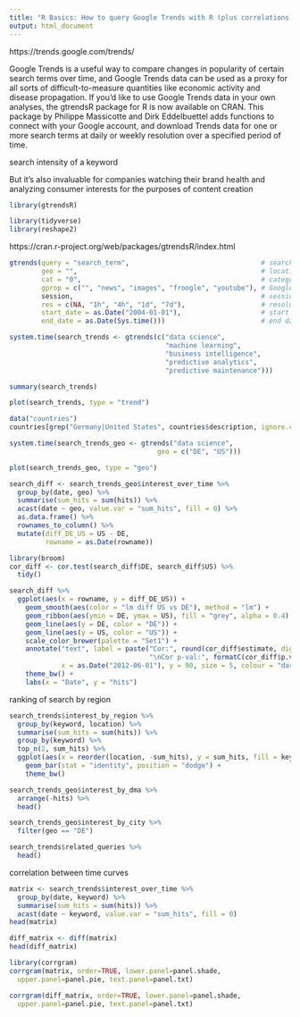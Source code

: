 ```yaml
---
title: "R Basics: How to query Google Trends with R (plus correlations between keywords)"
output: html_document
---
```


https://trends.google.com/trends/

Google Trends is a useful way to compare changes in popularity of certain search terms over time, and Google Trends data can be used as a proxy for all sorts of difficult-to-measure quantities like economic activity and disease propagation. If you'd like to use Google Trends data in your own analyses, the gtrendsR package for R is now available on CRAN. This package by Philippe Massicotte and Dirk Eddelbuettel adds functions to connect with your Google account, and download Trends data for one or more search terms at daily or weekly resolution over a specified period of time.

search intensity of a keyword

But it’s also invaluable for companies watching their brand health and analyzing consumer interests for the purposes of content creation 

```r
library(gtrendsR)

library(tidyverse)
library(reshape2)
```

https://cran.r-project.org/web/packages/gtrendsR/index.html

```r
gtrends(query = "search_term",                                 # search one or more keyword(s)
        geo = "",                                              # location; enter country_code from data("countries")
        cat = "0",                                             # category; enter id from data("categories")
        gprop = c("", "news", "images", "froogle", "youtube"), # Google product
        session,                                               # session
        res = c(NA, "1h", "4h", "1d", "7d"),                   # resolution
        start_date = as.Date("2004-01-01"),                    # start date
        end_date = as.Date(Sys.time()))                        # end date
```

```r
system.time(search_trends <- gtrends(c("data science", 
                                       "machine learning", 
                                       "business intelligence", 
                                       "predictive analytics", 
                                       "predictive maintenance")))
```

```r
summary(search_trends)
```

```r
plot(search_trends, type = "trend")
```

```r
data("countries")
countries[grep("Germany|United States", countries$description, ignore.case = TRUE), ]
```

```r
system.time(search_trends_geo <- gtrends("data science",
                                     geo = c("DE", "US")))
```

```r
plot(search_trends_geo, type = "geo")
```

```r
search_diff <- search_trends_geo$interest_over_time %>%
  group_by(date, geo) %>%
  summarise(sum_hits = sum(hits)) %>%
  acast(date ~ geo, value.var = "sum_hits", fill = 0) %>%
  as.data.frame() %>%
  rownames_to_column() %>%
  mutate(diff_DE_US = US - DE,
         rowname = as.Date(rowname))

library(broom)
cor_diff <- cor.test(search_diff$DE, search_diff$US) %>%
  tidy()

search_diff %>%
  ggplot(aes(x = rowname, y = diff_DE_US)) +
    geom_smooth(aes(color = "lm diff US vs DE"), method = "lm") +
    geom_ribbon(aes(ymin = DE, ymax = US), fill = "grey", alpha = 0.4) +
    geom_line(aes(y = DE, color = "DE")) +
    geom_line(aes(y = US, color = "US")) +
    scale_color_brewer(palette = "Set1") +
    annotate("text", label = paste("Cor:", round(cor_diff$estimate, digits = 2),
                                   "\nCor p-val:", formatC(cor_diff$p.value, format = "e", digits = 2)), 
             x = as.Date("2012-06-01"), y = 90, size = 5, colour = "darkgrey", hjust = 0) +
    theme_bw() +
    labs(x = "Date", y = "hits")
```

ranking of search by region

```r
search_trends$interest_by_region %>%
  group_by(keyword, location) %>%
  summarise(sum_hits = sum(hits)) %>%
  group_by(keyword) %>%
  top_n(2, sum_hits) %>%
  ggplot(aes(x = reorder(location, -sum_hits), y = sum_hits, fill = keyword)) +
    geom_bar(stat = "identity", position = "dodge") +
    theme_bw()
```

```r
search_trends_geo$interest_by_dma %>%
  arrange(-hits) %>%
  head()
```

```r
search_trends_geo$interest_by_city %>%
  filter(geo == "DE")
```

```r
search_trends$related_queries %>%
  head()
```


correlation between time curves

```r
matrix <- search_trends$interest_over_time %>%
  group_by(date, keyword) %>%
  summarise(sum_hits = sum(hits)) %>%
  acast(date ~ keyword, value.var = "sum_hits", fill = 0)
head(matrix)
```

```r
diff_matrix <- diff(matrix)
head(diff_matrix)
```

```r
library(corrgram)
corrgram(matrix, order=TRUE, lower.panel=panel.shade,
  upper.panel=panel.pie, text.panel=panel.txt)
```

```r
corrgram(diff_matrix, order=TRUE, lower.panel=panel.shade,
  upper.panel=panel.pie, text.panel=panel.txt)
```



